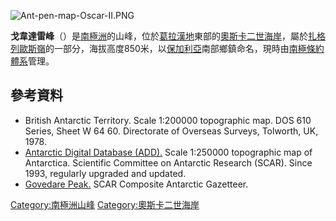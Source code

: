 [[Image:Ant-pen-map-Oscar-II.PNG|thumb]]
{{coord|64|52|33|S|61|48|38|W|display=title}}

'''戈韋達雷峰'''（{{lang-en|Govedare Peak}}）是[[南極洲|南極洲]]的山峰，位於[[葛拉漢地|葛拉漢地]]東部的[[奧斯卡二世海岸|奧斯卡二世海岸]]，屬於[[扎格列歐斯嶺|扎格列歐斯嶺]]的一部分，海拔高度850米，以[[保加利亞|保加利亞]]南部鄉鎮命名，現時由[[南極條約體系|南極條約體系]]管理。

==參考資料==
* British Antarctic Territory.  Scale 1:200000 topographic map.  DOS 610 Series, Sheet W 64 60.  Directorate of Overseas Surveys, Tolworth, UK, 1978.
* [http://www.add.scar.org Antarctic Digital Database (ADD).] {{Wayback|url=http://www.add.scar.org/ |date=20170305000653 }} Scale 1:250000 topographic map of Antarctica. Scientific Committee on Antarctic Research (SCAR). Since 1993, regularly upgraded and updated.
* [https://data.aad.gov.au/aadc/gaz/scar/display_name.cfm?gaz_id=137566 Govedare Peak.] {{Wayback|url=https://data.aad.gov.au/aadc/gaz/scar/display_name.cfm?gaz_id=137566 |date=20170922100916 }} SCAR Composite Antarctic Gazetteer.

{{DEFAULTSORT:Govedare Peak}}
[[Category:南極洲山峰|Category:南極洲山峰]]
[[Category:奧斯卡二世海岸|Category:奧斯卡二世海岸]]


{{OscarIICoast-geo-stub}}